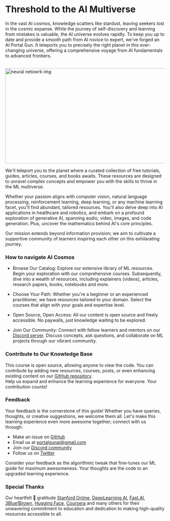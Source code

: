 
#   Threshold to the AI Multiverse

In the vast AI cosmos, knowledge scatters like stardust, leaving seekers lost in the cosmic expanse. While the journey of self-discovery and learning from mistakes is valuable, the AI universe evolves rapidly. To keep you up to date and provide a smooth path from AI novice to expert, we've forged an AI Portal Gun. It teleports you to precisely the right planet in this ever-changing universe, offering a comprehensive voyage from AI fundamentals to advanced frontiers.

<br/>


<div style={{ position: "relative" }}>
  <Image
    src="/static/img/neuralNetwork.png"
    alt="neural netowrk img"
    height="300"
    width="1000"
    priority
  />
</div>

We'll teleport you to the planet where a curated collection of free tutorials, guides, articles, courses, and books awaits. These resources are designed to unravel complex concepts and empower you with the skills to thrive in the ML multiverse.

Whether your passion aligns with computer vision, natural language processing, reinforcement learning, deep learning, or any machine learning facet, you'll find abundant, tailored resources. You'll also delve deep into AI applications in healthcare and robotics, and embark on a profound exploration of generative AI, spanning audio, video, images, and code generation. Plus, uncover the mathematics behind AI's core principles.

Our mission extends beyond information provision; we aim to cultivate a supportive community of learners inspiring each other on this exhilarating journey. 

### How to navigate AI Cosmos

- Browse Our Catalog: Explore our extensive library of ML resources. Begin your exploration with our comprehensive courses. Subsequently, dive into a wealth of resources, including explainers (videos), articles, research papers, books, notebooks and more.

- Choose Your Path: Whether you're a beginner or an experienced practitioner, we have resources tailored to your domain. Select the courses that align with your goals and expertise level.

- Open Source, Open Access: All our content is open source and freely accessible. No paywalls, just knowledge waiting to be explored.

- Join Our Community: Connect with fellow learners and mentors on our [Discord server](https://discord.gg/vp4E46d3jB). Discuss concepts, ask questions, and collaborate on ML projects through our vibrant community.

 
### Contribute to Our Knowledge Base

This course is open source, allowing anyone to view the code. You can contribute by adding new resources, courses, posts, or even enhancing existing content on our [GitHub repository](https://github.com/AIPortalGun/AI-Portal-Gun). \
Help us expand and enhance the learning experience for everyone. Your contribution counts!


### Feedback

Your feedback is the cornerstone of this guide! Whether you have queries, thoughts, or creative suggestions, we welcome them all. Let's make this learning experience even more awesome together; connect with us through:

- Make an issue on [GitHub](https://github.com/severus27/AI-Portal-Gun/issues/new)
- Email us at [portalgunai@gmail.com](mailto:portalgunai@gmail.com)
- Join our [Discord community](https://discord.gg/vp4E46d3jB) 
- Follow us on [Twitter](https://twitter.com/AIPortalGun)

Consider your feedback as the algorithmic tweak that fine-tunes our ML guide for maximum awesomeness. Your thoughts are the code to an upgraded learning experience. 

### Special Thanks

Our heartfelt 💚 gratitude [Stanford Online](https://online.stanford.edu/), [DeepLearning AI](https://www.deeplearning.ai/), [Fast.AI](https://www.fast.ai/), [3Blue1Brown](https://www.youtube.com/@3blue1brown), [Hugging Face](https://huggingface.co/), [Coursera](http://coursera.org/) and many others for their unwavering commitment to education and dedication to making high-quality resources accessible to all.
